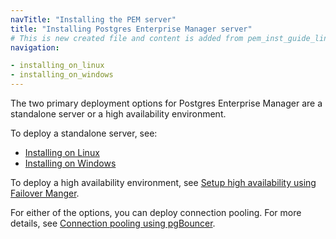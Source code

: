 ```yaml
---
navTitle: "Installing the PEM server"
title: "Installing Postgres Enterprise Manager server"
# This is new created file and content is added from pem_inst_guide_linux/04_installing_postgres_enterprise_manager/index.mdx
navigation:

- installing_on_linux
- installing_on_windows
---
```


The two primary deployment options for Postgres Enterprise Manager are a standalone server or a high availability environment.

To deploy a standalone server, see:
-   [Installing on Linux](installing_on_linux)
-   [Installing on Windows](installing_on_windows)

To deploy a high availability environment, see [Setup high availability using Failover Manger](setup_ha_using_efm).

For either of the options, you can deploy connection pooling. For more details, see [Connection pooling using pgBouncer](pem_pgbouncer).
